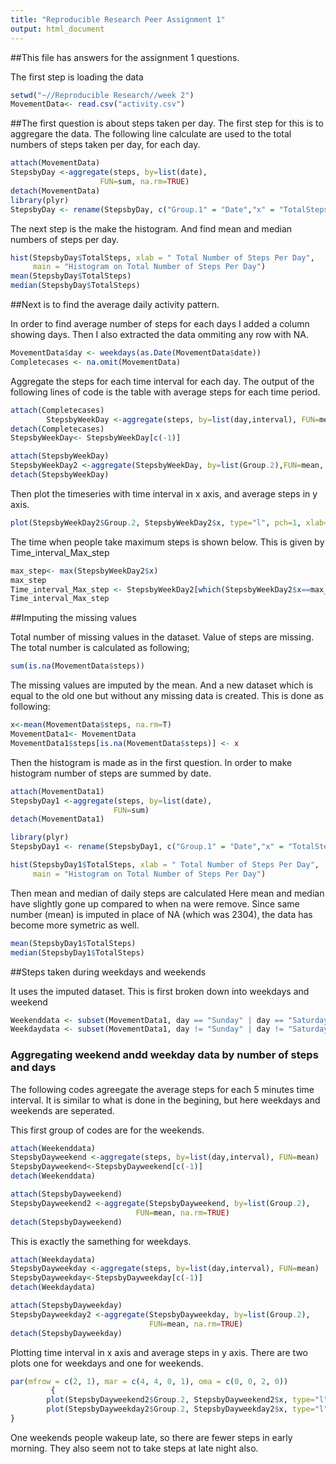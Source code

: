 ```yaml
---
title: "Reproducible Research Peer Assignment 1"
output: html_document
---
```


##This file has answers for the assignment 1 questions.

The first step is loading the data


```r
setwd("~//Reproducible Research//week 2")
MovementData<- read.csv("activity.csv")
```

##The first question is about steps taken per day.
The first step for this is to aggregare the data.
The following line calculate are used to the total numbers of steps taken per day, for each day.

```r
attach(MovementData)
StepsbyDay <-aggregate(steps, by=list(date), 
                    FUN=sum, na.rm=TRUE)
detach(MovementData)
library(plyr)
StepsbyDay <- rename(StepsbyDay, c("Group.1" = "Date","x" = "TotalSteps" ))
```

The next step is the make the histogram.
And find mean and median numbers of steps per day.
```r
hist(StepsbyDay$TotalSteps, xlab = " Total Number of Steps Per Day", 
     main = "Histogram on Total Number of Steps Per Day")
mean(StepsbyDay$TotalSteps)
median(StepsbyDay$TotalSteps)
```

##Next is to find the average daily activity pattern.

In order to find average number of steps for each days I added a column showing days.
Then I also extracted the data ommiting any row with NA.

```r
MovementData$day <- weekdays(as.Date(MovementData$date))
Completecases <- na.omit(MovementData)
```

Aggregate the steps for each time interval for each day.
The output of the following lines of code 
is the table with average steps for each time period.

```r
attach(Completecases)
        StepsbyWeekDay <-aggregate(steps, by=list(day,interval), FUN=mean, na.rm=T)
detach(Completecases)
StepsbyWeekDay<- StepsbyWeekDay[c(-1)]

attach(StepsbyWeekDay)
StepsbyWeekDay2 <-aggregate(StepsbyWeekDay, by=list(Group.2),FUN=mean, na.rm= T)
detach(StepsbyWeekDay)

```

Then plot the timeseries with time interval in x axis, 
and average steps in y axis.

```r

plot(StepsbyWeekDay2$Group.2, StepsbyWeekDay2$x, type="l", pch=1, xlab= "Time Interval",ylab = "Average steps")
```

The time when people take maximum steps is shown below.
This is given by Time_interval_Max_step
```r
max_step<- max(StepsbyWeekDay2$x)
max_step
Time_interval_Max_step <- StepsbyWeekDay2[which(StepsbyWeekDay2$x==max_step), 2]
Time_interval_Max_step
```


##Imputing the missing values

Total number of missing values in the dataset.
Value of steps are missing. The total number is calculated as following;
```r
sum(is.na(MovementData$steps))
```

The missing values are imputed by the mean.
And a new dataset which is equal to the old one but without
any missing data is created.
This is done as following:
```r
x<-mean(MovementData$steps, na.rm=T)
MovementData1<- MovementData
MovementData1$steps[is.na(MovementData$steps)] <- x
```

Then the histogram is made as in the first question.
In order to make histogram number of steps are summed by date.

```r
attach(MovementData1)
StepsbyDay1 <-aggregate(steps, by=list(date), 
                       FUN=sum)
detach(MovementData1)

library(plyr)
StepsbyDay1 <- rename(StepsbyDay1, c("Group.1" = "Date","x" = "TotalSteps" ))

hist(StepsbyDay1$TotalSteps, xlab = " Total Number of Steps Per Day", 
     main = "Histogram on Total Number of Steps Per Day")
```

Then mean and median of daily steps are calculated
 Here mean and median have slightly gone up compared to when na were remove.
 Since same number (mean) is imputed in place of NA (which was 2304), the data has become more symetric as well.
``` r
mean(StepsbyDay1$TotalSteps)
median(StepsbyDay1$TotalSteps)
```

##Steps taken during weekdays and weekends


 It uses the imputed dataset.
 This is first broken down into weekdays and weekend
 
```r
Weekenddata <- subset(MovementData1, day == "Sunday" | day == "Saturday" ) 
Weekdaydata <- subset(MovementData1, day != "Sunday" | day != "Saturday" ) 
```
 
### Aggregating weekend andd weekday data by number of steps and days
The following codes agreegate the average steps for each 5 minutes time interval. It is similar to what is done in the begining, but here weekdays and weekends are seperated. 

This first group of codes are for the weekends.
 
```r
attach(Weekenddata)
StepsbyDayweekend <-aggregate(steps, by=list(day,interval), FUN=mean)
StepsbyDayweekend<-StepsbyDayweekend[c(-1)]
detach(Weekenddata)

attach(StepsbyDayweekend)
StepsbyDayweekend2 <-aggregate(StepsbyDayweekend, by=list(Group.2), 
                            FUN=mean, na.rm=TRUE)
detach(StepsbyDayweekend)
```
This is exactly the samething for weekdays.

```r
attach(Weekdaydata)
StepsbyDayweekday <-aggregate(steps, by=list(day,interval), FUN=mean)
StepsbyDayweekday<-StepsbyDayweekday[c(-1)]
detach(Weekdaydata)

attach(StepsbyDayweekday)
StepsbyDayweekday2 <-aggregate(StepsbyDayweekday, by=list(Group.2), 
                               FUN=mean, na.rm=TRUE)
detach(StepsbyDayweekday)
```
 
 Plotting time interval in x axis and average steps in y axis.
 There are two plots one for weekdays and one for weekends.
 
```r
par(mfrow = c(2, 1), mar = c(4, 4, 0, 1), oma = c(0, 0, 2, 0))
         {
        plot(StepsbyDayweekend2$Group.2, StepsbyDayweekend2$x, type="l", pch=1, xlab= "", ylab= 'Steps Weekends')
        plot(StepsbyDayweekday2$Group.2, StepsbyDayweekday2$x, type="l", pch=1, xlab= "Time Interval", ylab='Steps Weekdays')
}
```
 
 
One weekends people wakeup late, so there are fewer steps in early morning.
They also seem not to take steps at late night also.
